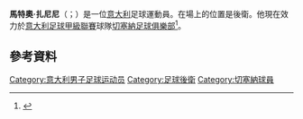 {{orphan|time=2015-06-24T06:57:00+00:00}}
{{请求翻译|time=2015-06-24T06:57:00+00:00}}
'''馬特奧·扎尼尼'''（{{lang-it|Matteo Zanini}}；{{bd|1994年|5月20日}}）是一位[[意大利|意大利]]足球運動員。在場上的位置是後衛。他現在效力於[[意大利足球甲級聯賽|意大利足球甲級聯賽]]球隊[[切塞納足球俱樂部|切塞納足球俱樂部]]<ref>{{cite news|url=http://www.paviacalcio.it/news/tutte-le-news/3199-il-quadro-definitivo-delle-comproprieta-azzurre|title=Il quadro definitivo delle comproprietà azzurre|date=20 June 2014|accessdate=30 June 2014|publisher=AC Pavia|language=it|deadurl=yes|archiveurl=https://web.archive.org/web/20140805145802/http://www.paviacalcio.it/news/tutte-le-news/3199-il-quadro-definitivo-delle-comproprieta-azzurre|archivedate=2014-08-05}}</ref>。

==參考資料==
{{Reflist}}

{{DEFAULTSORT:Zanini, Matteo}}
[[Category:意大利男子足球运动员|Category:意大利男子足球运动员]]
[[Category:足球後衛|Category:足球後衛]]
[[Category:切塞納球員|Category:切塞納球員]]

{{Sport-bio-stub}}